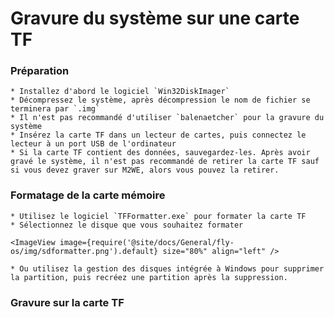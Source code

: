 
# Gravure du système sur une carte TF

### Préparation

    * Installez d'abord le logiciel `Win32DiskImager`
    * Décompressez le système, après décompression le nom de fichier se terminera par `.img`
    * Il n'est pas recommandé d'utiliser `balenaetcher` pour la gravure du système
    * Insérez la carte TF dans un lecteur de cartes, puis connectez le lecteur à un port USB de l'ordinateur
    * Si la carte TF contient des données, sauvegardez-les. Après avoir gravé le système, il n'est pas recommandé de retirer la carte TF sauf si vous devez graver sur M2WE, alors vous pouvez la retirer.

### Formatage de la carte mémoire

    * Utilisez le logiciel `TFFormatter.exe` pour formater la carte TF
    * Sélectionnez le disque que vous souhaitez formater

    <ImageView image={require('@site/docs/General/fly-os/img/sdformatter.png').default} size="80%" align="left" />

    * Ou utilisez la gestion des disques intégrée à Windows pour supprimer la partition, puis recréez une partition après la suppression.

### Gravure sur la carte TF

<WIN32 />